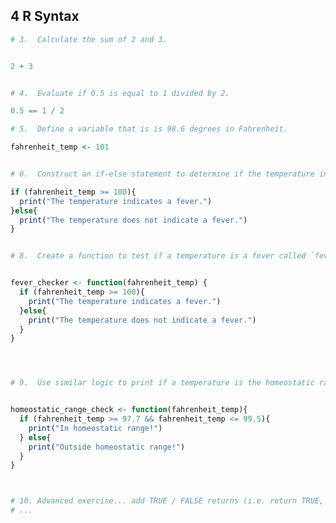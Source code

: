 ## **4** R Syntax {-}

```r
# 3.  Calculate the sum of 2 and 3.


2 + 3


# 4.  Evaluate if 0.5 is equal to 1 divided by 2.

0.5 == 1 / 2

# 5.  Define a variable that is is 98.6 degrees in Fahrenheit. 

fahrenheit_temp <- 101


# 6.  Construct an if-else statement to determine if the temperature indicates a fever (temperature greater than or equal to 100). If it does print "The temperature indicates a fever." If the temperature is less than 100, print "The temperature does not indicate a fever." (hint: to print "ok", the function is print("ok"))

if (fahrenheit_temp >= 100){
  print("The temperature indicates a fever.")
}else{
  print("The temperature does not indicate a fever.")
}


# 8.  Create a function to test if a temperature is a fever called `fever_checker` the prints above, but can be reused


fever_checker <- function(fahrenheit_temp) { 
  if (fahrenheit_temp >= 100){
    print("The temperature indicates a fever.")
  }else{
    print("The temperature does not indicate a fever.")
  }
}




# 9.  Use similar logic to print if a temperature is the homeostatic range for human beings (97.7–99.5).


homeostatic_range_check <- function(fahrenheit_temp){
  if (fahrenheit_temp >= 97.7 && fahrenheit_temp <= 99.5){
    print("In homeostatic range!")
  } else{
    print("Outside homeostatic range!")
  }
}



# 10. Advanced exercise... add TRUE / FALSE returns (i.e. return TRUE, return FALSE) to the functions and create a function that combines both called `temperature_check`. That gives us info on the what our temperature means (i.e., is it homeostatic, is it a fever, are we possibly dead (temperature way too low??)
# ...
```